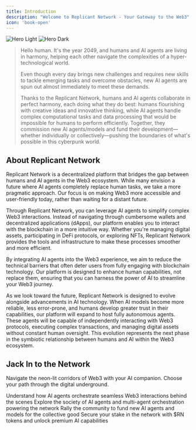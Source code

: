 ```yaml
---
title: Introduction
description: "Welcome to Replicant Network - Your Gateway to the Web3"
icon: 'book-open'
---
```


<img
  className="block dark:hidden"
  src="/images/hero-light.png"
  alt="Hero Light"
/>
<img
  className="hidden dark:block"
  src="/images/hero-dark.png"
  alt="Hero Dark"
/>

> Hello human. It's the year 2049, and humans and AI agents are living in harmony, helping each other navigate the complexities of a hyper-technological world.
>
> Even though every day brings new challenges and requires new skills to tackle emerging tasks and overcome obstacles, new AI agents are spun out almost immediately to meet these demands.
>
> Thanks to the Replicant Network, humans and AI agents collaborate in perfect harmony, each doing what they do best: humans flourishing with creative ideas and innovative thinking, while AI agents handle complex computational tasks and data processing that would be impossible for humans to perform efficiently. Together, they commission new AI agents/models and fund their development—whether individually or collectively—pushing the boundaries of what's possible in this cyberpunk world.

## About Replicant Network

Replicant Network is a decentralized platform that bridges the gap between humans and AI agents in the Web3 ecosystem. While many envision a future where AI agents completely replace human tasks, we take a more pragmatic approach. Our focus is on making Web3 more accessible and user-friendly today, rather than waiting for a distant future.

Through Replicant Network, you can leverage AI agents to simplify complex Web3 interactions. Instead of navigating through cumbersome wallets and decentralized applications (dApps), our platform enables you to interact with the blockchain in a more intuitive way. Whether you're managing digital assets, participating in DeFi protocols, or exploring NFTs, Replicant Network provides the tools and infrastructure to make these processes smoother and more efficient.

By integrating AI agents into the Web3 experience, we aim to reduce the technical barriers that often deter users from fully engaging with blockchain technology. Our platform is designed to enhance human capabilities, not replace them, ensuring that you can harness the power of AI to streamline your Web3 journey.

As we look toward the future, Replicant Network is designed to evolve alongside advancements in AI technology. When AI models become more reliable, less error-prone, and humans develop greater trust in their capabilities, our platform will expand to host fully autonomous agents. These agents will be capable of independently interacting with Web3 protocols, executing complex transactions, and managing digital assets without constant human oversight. This evolution represents the next phase in the symbiotic relationship between humans and AI within the Web3 ecosystem.

## Jack In to the Network

Navigate the neon-lit corridors of Web3 with your AI companion. Choose your path through the digital underground.

<CardGroup cols={2}>
  <Card
    title="Decode the Matrix"
    icon="brain-circuit"
    href="/overview/how-it-works"
  >
    Understand how AI agents orchestrate seamless Web3 interactions behind the scenes
  </Card>
  <Card
    title="Neural Architecture"
    icon="microchip"
    href="/platform/architecture"
  >
    Explore the society of AI agents and multi-agent orchestration powering the network
  </Card>
  <Card
    title="Crowdfund the Resistance"
    icon="users"
    href="/platform/crowdfunding"
  >
    Rally the community to fund new AI agents and models for the collective good
  </Card>
  <Card
    title="$RN Tokens"
    icon="coins"
    href="/platform/rn-token"
  >
    Secure your stake in the network with $RN tokens and unlock premium AI capabilities
  </Card>
</CardGroup>
